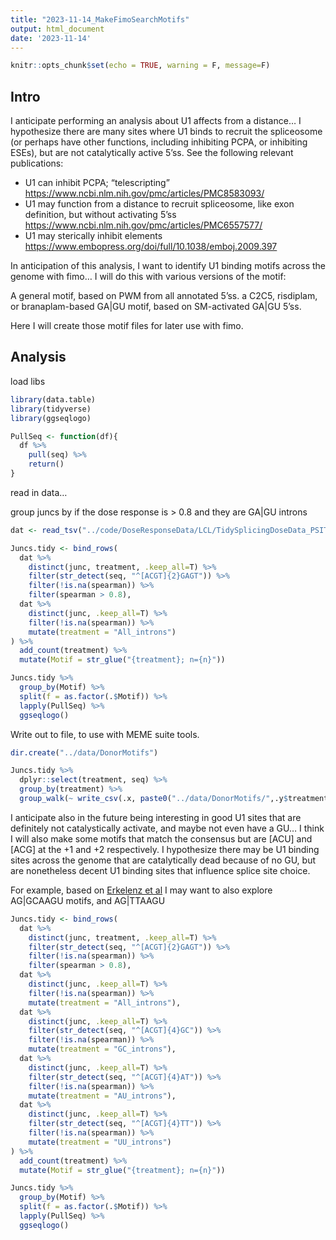```yaml
---
title: "2023-11-14_MakeFimoSearchMotifs"
output: html_document
date: '2023-11-14'
---
```


```r
knitr::opts_chunk$set(echo = TRUE, warning = F, message=F)
```


## Intro

I anticipate performing an analysis about U1 affects from a distance... I hypothesize there are many sites where U1 binds to recruit the spliceosome (or perhaps have other functions, including inhibiting PCPA, or inhibiting ESEs), but are not catalytically active 5'ss. See the following relevant publications:

- U1 can inhibit PCPA; "telescripting" [https://www.ncbi.nlm.nih.gov/pmc/articles/PMC8583093/](https://www.ncbi.nlm.nih.gov/pmc/articles/PMC8583093/)
- U1 may function from a distance to recruit spliceosome, like exon definition, but without activating 5'ss [https://www.ncbi.nlm.nih.gov/pmc/articles/PMC6557577/](https://www.ncbi.nlm.nih.gov/pmc/articles/PMC6557577/)
- U1 may sterically inhibit elements [https://www.embopress.org/doi/full/10.1038/emboj.2009.397](https://www.embopress.org/doi/full/10.1038/emboj.2009.397)

In anticipation of this analysis, I want to identify U1 binding motifs across the genome with fimo... I will do this with various versions of the motif:

A general motif, based on PWM from all annotated 5'ss.
a C2C5, risdiplam, or branaplam-based GA|GU motif, based on SM-activated GA|GU 5'ss.

Here I will create those motif files for later use with fimo.

## Analysis

load libs

```r
library(data.table)
library(tidyverse)
library(ggseqlogo)

PullSeq <- function(df){
  df %>%
    pull(seq) %>%
    return()
}


```

read in data... 

group juncs by if the dose response is > 0.8 and they are GA|GU introns

```r
dat <- read_tsv("../code/DoseResponseData/LCL/TidySplicingDoseData_PSITransformedAndAllDMSORepsInEachSeries.txt.gz")

Juncs.tidy <- bind_rows(
  dat %>%
    distinct(junc, treatment, .keep_all=T) %>%
    filter(str_detect(seq, "^[ACGT]{2}GAGT")) %>%
    filter(!is.na(spearman)) %>%
    filter(spearman > 0.8),
  dat %>%
    distinct(junc, .keep_all=T) %>%
    filter(!is.na(spearman)) %>%
    mutate(treatment = "All_introns")
) %>%
  add_count(treatment) %>%
  mutate(Motif = str_glue("{treatment}; n={n}"))

Juncs.tidy %>%
  group_by(Motif) %>%
  split(f = as.factor(.$Motif)) %>%
  lapply(PullSeq) %>%
  ggseqlogo()

```

Write out to file, to use with MEME suite tools.

```r

dir.create("../data/DonorMotifs")

Juncs.tidy %>%
  dplyr::select(treatment, seq) %>%
  group_by(treatment) %>%
  group_walk(~ write_csv(.x, paste0("../data/DonorMotifs/",.y$treatment, ".txt"), col_names = F))
```

I anticipate also in the future being interesting in good U1 sites that are definitely not catalystically activate, and maybe not even have a GU... I think I will also make some motifs that match the consensus but are [ACU] and [ACG] at the +1 and +2 respectively. I hypothesize there may be U1 binding sites across the genome that are catalytically dead because of no GU, but are nonetheless decent U1 binding sites that influence splice site choice.


For example, based on [Erkelenz et al](https://www.ncbi.nlm.nih.gov/pmc/articles/PMC6280755/) I may want to also explore AG|GCAAGU motifs, and AG|TTAAGU

```r
Juncs.tidy <- bind_rows(
  dat %>%
    distinct(junc, treatment, .keep_all=T) %>%
    filter(str_detect(seq, "^[ACGT]{2}GAGT")) %>%
    filter(!is.na(spearman)) %>%
    filter(spearman > 0.8),
  dat %>%
    distinct(junc, .keep_all=T) %>%
    filter(!is.na(spearman)) %>%
    mutate(treatment = "All_introns"),
  dat %>%
    distinct(junc, .keep_all=T) %>%
    filter(str_detect(seq, "^[ACGT]{4}GC")) %>%
    filter(!is.na(spearman)) %>%
    mutate(treatment = "GC_introns"),
  dat %>%
    distinct(junc, .keep_all=T) %>%
    filter(str_detect(seq, "^[ACGT]{4}AT")) %>%
    filter(!is.na(spearman)) %>%
    mutate(treatment = "AU_introns"),
  dat %>%
    distinct(junc, .keep_all=T) %>%
    filter(str_detect(seq, "^[ACGT]{4}TT")) %>%
    filter(!is.na(spearman)) %>%
    mutate(treatment = "UU_introns")
) %>%
  add_count(treatment) %>%
  mutate(Motif = str_glue("{treatment}; n={n}"))

Juncs.tidy %>%
  group_by(Motif) %>%
  split(f = as.factor(.$Motif)) %>%
  lapply(PullSeq) %>%
  ggseqlogo()
```

